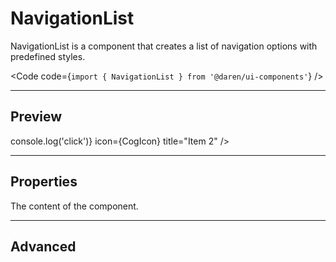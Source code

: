 

# NavigationList

NavigationList is a component that creates a list of navigation options with
predefined styles.

<Code code={`import { NavigationList } from '@daren/ui-components'`} />

---

## Preview

<Preview>
  <NavigationList>
    <div className="divide-y divide-gray-300">
      <div className="py-1">
        <NavigationList.Item
          href="https://www.daren.be"
          icon={CogIcon}
          title="Item 1"
        />
        <NavigationList.Item
          as="button"
          onClick={() => console.log('click')}
          icon={CogIcon}
          title="Item 2"
        />
        <NavigationList.Item icon={CogIcon} title="Item 3" />
      </div>
      <div className="py-1">
        <NavigationList.Item icon={CogIcon} title="Item 3" />
        <NavigationList.Item icon={CogIcon} title="Item 4" />
        <NavigationList.Item icon={CogIcon} title="Item 5" />
      </div>
    </div>
  </NavigationList>
</Preview>

---

## Properties

<Properties>
  <Property
    name="children"
    type="[React.ReactNode, NavigationList.Option]"
    required
  >
    The content of the component.
  </Property>
</Properties>

---

## Advanced

<Preview>
  <NavigationList>
    <div className="divide-y divide-gray-300">
      <div className="py-1">
        <NavigationList.Item icon={CogIcon} title="Item 1" />
        <NavigationList.Item
          href="/item-2"
          title="Item 2"
          className={getNavigationItemClassName()}
        />
        <NavigationList.Item title="Item 3" />
      </div>
    </div>
  </NavigationList>
</Preview>
